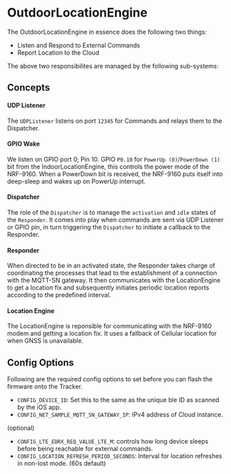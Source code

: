 # OutdoorLocationEngine

The OutdoorLocationEngine in essence does the following two things:

- Listen and Respond to External Commands
- Report Location to the Cloud

The above two responsibilites are managed by the following sub-systems:

## Concepts
#### UDP Listener
The `UDPListener` listens on port `12345` for Commands and relays them to the Dispatcher.

#### GPIO Wake
We listen on GPIO port 0; Pin 10. GPIO `P0.10` for `PowerUp (0)`/`PowerDown (1)` bit from the IndoorLocationEngine,
this controls the power mode of the NRF-9160. When a PowerDown bit is received, the NRF-9160 puts itself into deep-sleep
and wakes up on PowerUp interrupt.

#### Dispatcher
The role of the `Dispatcher` is to manage the `activation` and `idle` states of the `Responder`.
It comes into play when commands are sent via UDP Listener or GPIO pin, in turn triggering the `Dispatcher` to initiate
a callback to the Responder.

#### Responder
When directed to be in an activated state, the Responder takes charge of coordinating the processes that lead to the establishment of a
connection with the MQTT-SN gateway. It then communicates with the LocationEngine to get a location fix and subsequently initiates periodic
location reports according to the predefined interval.

#### Location Engine
The LocationEngine is reponsible for communicating with the NRF-9160 modem and getting a location fix.
It uses a fallback of Cellular location for when GNSS is unavailable.

## Config Options

Following are the required config options to set before you can flash the firmware onto the Tracker.

- `CONFIG_DEVICE_ID`: Set this to the same as the unique ble ID as scanned by the iOS app.
- `CONFIG_NET_SAMPLE_MQTT_SN_GATEWAY_IP`: IPv4 address of Cloud instance.

(optional)
- `CONFIG_LTE_EDRX_REQ_VALUE_LTE_M`: controls how long device sleeps before being reachable for external commands.
- `CONFIG_LOCATION_REFRESH_PERIOD_SECONDS`: Interval for location refreshes in non-lost mode. (60s default)
